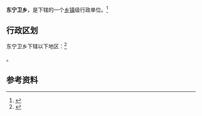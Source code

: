 {{中国乡级行政区|21/10/11/204/000}}

'''东宁卫乡'''，是{{PRC admin/fullname|21/10/11/204/000|3}}下辖的一个[[乡镇|乡镇]]级行政单位。<ref>{{PRC admin/ref sgc|{{PRC admin/parent|21/10/11/204/000}}}}</ref>

== 行政区划 ==

东宁卫乡下辖以下地区：<ref>{{PRC admin/ref sgc|21/10/11/204/000}}</ref>

{{PRC admin/children|21/10/11/204/000}}。

== 参考资料 ==

{{reflist}}

{{行政区划小作品}}
{{PRC admin/navcat|21/10/11/204/000}}